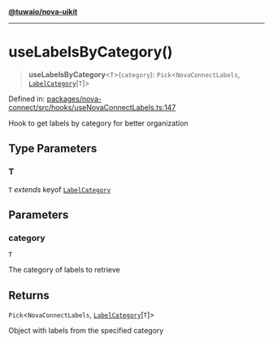 [**@tuwaio/nova-uikit**](../../../../README.md)

***

# useLabelsByCategory()

> **useLabelsByCategory**\<`T`\>(`category`): `Pick`\<`NovaConnectLabels`, [`LabelCategory`](../type-aliases/LabelCategory.md)\[`T`\]\>

Defined in: [packages/nova-connect/src/hooks/useNovaConnectLabels.ts:147](https://github.com/TuwaIO/nova-uikit/blob/9743e7f79987e2dfa03044eb756db5e1c1b1b37b/packages/nova-connect/src/hooks/useNovaConnectLabels.ts#L147)

Hook to get labels by category for better organization

## Type Parameters

### T

`T` *extends* keyof [`LabelCategory`](../type-aliases/LabelCategory.md)

## Parameters

### category

`T`

The category of labels to retrieve

## Returns

`Pick`\<`NovaConnectLabels`, [`LabelCategory`](../type-aliases/LabelCategory.md)\[`T`\]\>

Object with labels from the specified category
